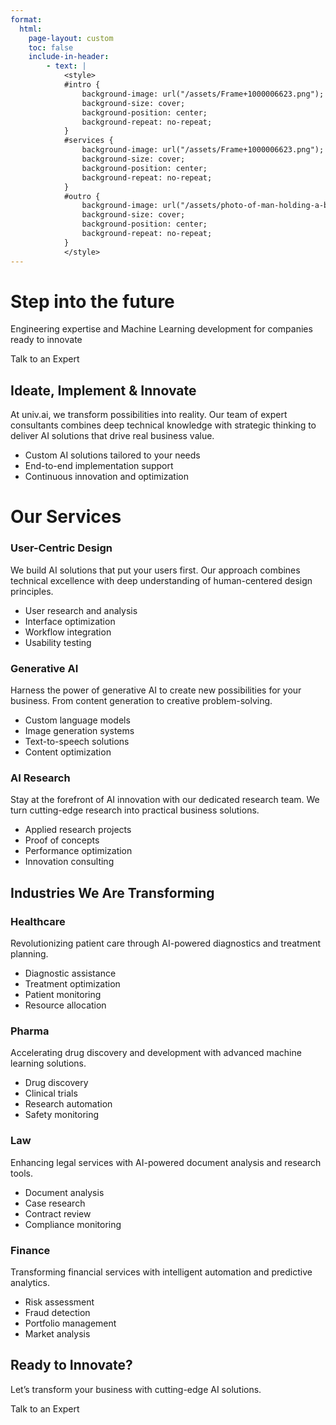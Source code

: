 ```yaml
---
format:
  html:
    page-layout: custom
    toc: false
    include-in-header:
        - text: |
            <style>
            #intro {
                background-image: url("/assets/Frame+1000006623.png");
                background-size: cover;
                background-position: center;
                background-repeat: no-repeat;
            }
            #services {
                background-image: url("/assets/Frame+1000006623.png");
                background-size: cover;
                background-position: center;
                background-repeat: no-repeat;
            }
            #outro {
                background-image: url("/assets/photo-of-man-holding-a-book-927022.png");
                background-size: cover;
                background-position: center;
                background-repeat: no-repeat;
            }
            </style>
---
```


::: {#intro .p-0 .m-0 .bg-primary .tw-bg-brand-600 .text-white .text-center .d-flex .vh-100 .flex-column .justify-content-center}

# Step into the future {.display-4 .fw-bold}

:::: {.fs-2 .fw-light .mt-3 .px-4}
Engineering expertise and Machine Learning development for companies ready to innovate
::::

[Talk to an Expert]{.btn .btn-light .btn-lg}
:::


::: {.p-0 .m-0 .bg-primary .tw-bg-brand-400 .text-white .text-center .vh-100 .d-flex .flex-column .justify-content-center}

# Ideate, Implement & Innovate {.display-4 .fw-bold}

:::: {.fs-2 .fw-light .mt-3 .px-4 .text-start}
At univ.ai, we transform possibilities into reality. Our team of expert consultants combines deep technical knowledge with strategic thinking to deliver AI solutions that drive real business value.
::::

:::: {.fs-2 .fw-light .mt-3 .text-start .mx-auto .col-lg-8}
* Custom AI solutions tailored to your needs
* End-to-end implementation support
* Continuous innovation and optimization
::::

:::

::: {#services .p-0 .m-0 .pb-5 .bg-primary .tw-bg-brand-200 .text-white .text-center .d-flex .flex-column .justify-content-center}

# Our Services {.text-center}

:::: {.container .px-4}
::::: {.grid}

::::: {.g-col-12 .g-col-md-4 .text-start }
### User-Centric Design

We build AI solutions that put your users first. Our approach combines technical excellence with deep understanding of human-centered design principles.

* User research and analysis
* Interface optimization
* Workflow integration
* Usability testing

:::::

::::: {.g-col-12 .g-col-md-4 .text-start }
### Generative AI

Harness the power of generative AI to create new possibilities for your business. From content generation to creative problem-solving.

* Custom language models
* Image generation systems
* Text-to-speech solutions
* Content optimization
:::::

::::: {.g-col-12 .g-col-md-4 .text-start }
### AI Research

Stay at the forefront of AI innovation with our dedicated research team. We turn cutting-edge research into practical business solutions.

* Applied research projects
* Proof of concepts
* Performance optimization
* Innovation consulting
:::::

:::::

::::

:::

::: {.p-0 .m-0 .pb-5 .bg-primary .tw-bg-brand-300 .text-white .text-center  .d-flex .flex-column .justify-content-center}

# Industries We Are Transforming {.text-center}

:::: {.container .px-4}
::::: {.grid}

::::: {.g-col-12 .g-col-md-3 .text-start }
### Healthcare

Revolutionizing patient care through AI-powered diagnostics and treatment planning.

* Diagnostic assistance
* Treatment optimization
* Patient monitoring
* Resource allocation
:::::

::::: {.g-col-12 .g-col-md-3 .text-start }
### Pharma

Accelerating drug discovery and development with advanced machine learning solutions.

* Drug discovery
* Clinical trials
* Research automation
* Safety monitoring
:::::

::::: {.g-col-12 .g-col-md-3 .text-start }
### Law

Enhancing legal services with AI-powered document analysis and research tools.

* Document analysis
* Case research
* Contract review
* Compliance monitoring
:::::

::::: {.g-col-12 .g-col-md-3 .text-start }
### Finance

Transforming financial services with intelligent automation and predictive analytics.

* Risk assessment
* Fraud detection
* Portfolio management
* Market analysis
:::::
:::::
::::
:::

::: {#outro .p-0 .m-0 .bg-primary .tw-bg-brand-600 .text-primary .text-center .vh-100 .d-flex .flex-column .justify-content-center}

## Ready to Innovate? {.display-5 .fw-bold}

Let's transform your business with cutting-edge AI solutions.

[Talk to an Expert]{.btn .btn-light .btn-lg}
:::
